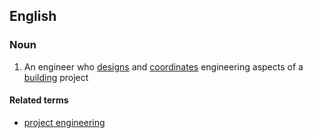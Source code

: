 ==English==

===Noun===
{{en-noun|sg=[[project]] [[engineer]]}}

# An engineer who [[design]]s and [[coordinate]]s engineering aspects of a [[building]] project

====Related terms====
*[[project engineering]]